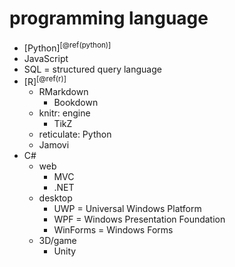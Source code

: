 # programming language

- [Python]^[\@ref(python)]^
- JavaScript
- SQL = structured query language
- [R]^[\@ref(r)]^
  - RMarkdown
    - Bookdown
  - knitr: engine
    - TikZ
  - reticulate: Python
  - Jamovi
- C#
  - web
    - MVC
    - .NET
  - desktop
    - UWP = Universal Windows Platform
    - WPF = Windows Presentation Foundation
    - WinForms = Windows Forms
  - 3D/game
    - Unity